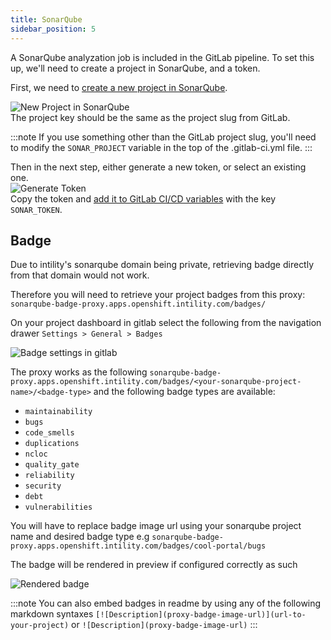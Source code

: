 ```yaml
---
title: SonarQube
sidebar_position: 5
---
```


A SonarQube analyzation job is included in the GitLab pipeline.
To set this up, we'll need to create a project in SonarQube, and a token.

First, we need to [create a new project in SonarQube](https://sonarqube.intility.no/projects/create).

![New Project in SonarQube](/img/sonarqube-new.png)  
The project key should be the same as the project slug from GitLab.

:::note
If you use something other than the GitLab project slug,
you'll need to modify the `SONAR_PROJECT` variable in the top of the .gitlab-ci.yml file.
:::

Then in the next step, either generate a new token, or select an existing one.  
![Generate Token](/img/sonarqube-token.png)  
Copy the token and [add it to GitLab CI/CD variables](/cra/configuration/gitlab#adding-cicd-variables) with the key `SONAR_TOKEN`.

## Badge

Due to intility's sonarqube domain being private, retrieving badge directly from that domain would not work.

Therefore you will need to retrieve your project badges from this proxy: `sonarqube-badge-proxy.apps.openshift.intility.com/badges/`

On your project dashboard in gitlab select the following from the navigation drawer `Settings > General > Badges`

![Badge settings in gitlab](/img/sonarqube-badge-settings.png)

The proxy works as the following `sonarqube-badge-proxy.apps.openshift.intility.com/badges/<your-sonarqube-project-name>/<badge-type>` and the following badge types are available:

 - `maintainability`
 - `bugs`
 - `code_smells`
 - `duplications`
 - `ncloc`
 - `quality_gate`
 - `reliability`
 - `security`
 - `debt`
 - `vulnerabilities`

You will have to replace badge image url using your sonarqube project name and desired badge type e.g `sonarqube-badge-proxy.apps.openshift.intility.com/badges/cool-portal/bugs`

The badge will be rendered in preview if configured correctly as such

![Rendered badge](/img/sonarqube-badge-rendered-preview.png)


:::note
You can also embed badges in readme by using any of the following markdown syntaxes
`[![Description](proxy-badge-image-url)](url-to-your-project)` or 
`![Description](proxy-badge-image-url)`
:::
